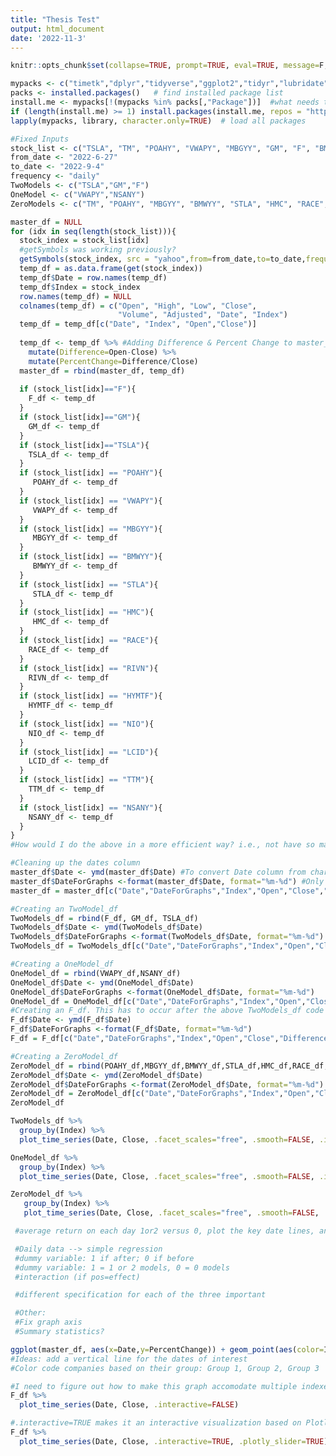 ```yaml
---
title: "Thesis Test"
output: html_document
date: '2022-11-3'
---
```


```r
knitr::opts_chunk$set(collapse=TRUE, prompt=TRUE, eval=TRUE, message=F, include=T,comment=NULL, fig.height = 4, fig.width = 8)
```

```r
mypacks <- c("timetk","dplyr","tidyverse","ggplot2","tidyr","lubridate","quantmod")  #packages
packs <- installed.packages()   # find installed package list
install.me <- mypacks[!(mypacks %in% packs[,"Package"])]  #what needs to be installed?
if (length(install.me) >= 1) install.packages(install.me, repos = "http://cran.us.r-project.org")   # install (if needed)
lapply(mypacks, library, character.only=TRUE)  # load all packages
```


```r
#Fixed Inputs
stock_list <- c("TSLA", "TM", "POAHY", "VWAPY", "MBGYY", "GM", "F", "BMWYY", "STLA", "HMC", "RACE", "RIVN", "HYMTF", "NIO", "LCID", "TTM", "NSANY")
from_date <- "2022-6-27"
to_date <- "2022-9-4"
frequency <- "daily"
TwoModels <- c("TSLA","GM","F")
OneModel <- c("VWAPY","NSANY")
ZeroModels <- c("TM", "POAHY", "MBGYY", "BMWYY", "STLA", "HMC", "RACE", "RIVN", "HYMTF", "NIO", "LCID", "TTM")
```

```r
master_df = NULL
for (idx in seq(length(stock_list))){
  stock_index = stock_list[idx]
  #getSymbols was working previously?
  getSymbols(stock_index, src = "yahoo",from=from_date,to=to_date,frequency=frequency)
  temp_df = as.data.frame(get(stock_index))
  temp_df$Date = row.names(temp_df)
  temp_df$Index = stock_index
  row.names(temp_df) = NULL
  colnames(temp_df) = c("Open", "High", "Low", "Close", 
                        "Volume", "Adjusted", "Date", "Index")
  temp_df = temp_df[c("Date", "Index", "Open","Close")]
  
  temp_df <- temp_df %>% #Adding Difference & Percent Change to master_df 
    mutate(Difference=Open-Close) %>%
    mutate(PercentChange=Difference/Close)
  master_df = rbind(master_df, temp_df)
  
  if (stock_list[idx]=="F"){
    F_df <- temp_df
  }
  if (stock_list[idx]=="GM"){
    GM_df <- temp_df
  }
  if (stock_list[idx]=="TSLA"){
    TSLA_df <- temp_df
  }
  if (stock_list[idx] == "POAHY"){
     POAHY_df <- temp_df
  }
  if (stock_list[idx] == "VWAPY"){
     VWAPY_df <- temp_df
  }
  if (stock_list[idx] == "MBGYY"){
     MBGYY_df <- temp_df
  }
  if (stock_list[idx] == "BMWYY"){
     BMWYY_df <- temp_df
  }
  if (stock_list[idx] == "STLA"){
     STLA_df <- temp_df
  }
  if (stock_list[idx] == "HMC"){
     HMC_df <- temp_df
  }
  if (stock_list[idx] == "RACE"){
    RACE_df <- temp_df
  }
  if (stock_list[idx] == "RIVN"){
    RIVN_df <- temp_df
  }
  if (stock_list[idx] == "HYMTF"){
    HYMTF_df <- temp_df
  }
  if (stock_list[idx] == "NIO"){
    NIO_df <- temp_df
  }
  if (stock_list[idx] == "LCID"){
    LCID_df <- temp_df
  }
  if (stock_list[idx] == "TTM"){
    TTM_df <- temp_df
  }
  if (stock_list[idx] == "NSANY"){
    NSANY_df <- temp_df
  }
}
#How would I do the above in a more efficient way? i.e., not have so many if statements and then have to rbind in the following code block?
```

```r
#Cleaning up the dates column
master_df$Date <- ymd(master_df$Date) #To convert Date column from characters to dates 
master_df$DateForGraphs <-format(master_df$Date, format="%m-%d") #Only for data visualization purposes
master_df = master_df[c("Date","DateForGraphs","Index","Open","Close","Difference","PercentChange")] #reordering the columns
```

```r
#Creating an TwoModel_df
TwoModels_df = rbind(F_df, GM_df, TSLA_df)
TwoModels_df$Date <- ymd(TwoModels_df$Date)
TwoModels_df$DateForGraphs <-format(TwoModels_df$Date, format="%m-%d")
TwoModels_df = TwoModels_df[c("Date","DateForGraphs","Index","Open","Close","Difference","PercentChange")] 

#Creating a OneModel_df
OneModel_df = rbind(VWAPY_df,NSANY_df)
OneModel_df$Date <- ymd(OneModel_df$Date)
OneModel_df$DateForGraphs <-format(OneModel_df$Date, format="%m-%d")
OneModel_df = OneModel_df[c("Date","DateForGraphs","Index","Open","Close","Difference","PercentChange")] 
#Creating an F_df. This has to occur after the above TwoModels_df code
F_df$Date <- ymd(F_df$Date)
F_df$DateForGraphs <-format(F_df$Date, format="%m-%d")
F_df = F_df[c("Date","DateForGraphs","Index","Open","Close","Difference","PercentChange")] 

#Creating a ZeroModel_df    
ZeroModel_df = rbind(POAHY_df,MBGYY_df,BMWYY_df,STLA_df,HMC_df,RACE_df,RIVN_df,HYMTF_df,NIO_df,LCID_df,TTM_df)
ZeroModel_df$Date <- ymd(ZeroModel_df$Date)
ZeroModel_df$DateForGraphs <-format(ZeroModel_df$Date, format="%m-%d")
ZeroModel_df = ZeroModel_df[c("Date","DateForGraphs","Index","Open","Close","Difference","PercentChange")]
ZeroModel_df
```


```r
TwoModels_df %>%
  group_by(Index) %>%
  plot_time_series(Date, Close, .facet_scales="free", .smooth=FALSE, .interactive=FALSE)

OneModel_df %>%
  group_by(Index) %>%
  plot_time_series(Date, Close, .facet_scales="free", .smooth=FALSE, .interactive=FALSE)

ZeroModel_df %>%
   group_by(Index) %>%
   plot_time_series(Date, Close, .facet_scales="free", .smooth=FALSE, .interactive=FALSE)
```

 
```r
 #average return on each day 1or2 versus 0, plot the key date lines, and see if there looks like an impact

 #Daily data --> simple regression 
 #dummy variable: 1 if after; 0 if before
 #dummy variable: 1 = 1 or 2 models, 0 = 0 models
 #interaction (if pos=effect)

 #different specification for each of the three important

 #Other:
 #Fix graph axis
 #Summary statistics?
```

```r
ggplot(master_df, aes(x=Date,y=PercentChange)) + geom_point(aes(color=Index)) + labs(x="Date",y="Close")
#Ideas: add a vertical line for the dates of interest
#Color code companies based on their group: Group 1, Group 2, Group 3
```

```r
#I need to figure out how to make this graph accomodate multiple indexes
F_df %>%
  plot_time_series(Date, Close, .interactive=FALSE)
```

```r
#.interactive=TRUE makes it an interactive visualization based on Plotly library
F_df %>%
  plot_time_series(Date, Close, .interactive=TRUE, .plotly_slider=TRUE)
```
